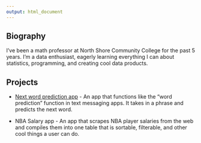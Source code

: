 ```yaml
---
output: html_document
---
```


## Biography

I've been a math professor at North Shore Community College for the past 5 years. 
I'm a data enthusiast, eagerly learning everything I can about statistics, programming, 
and creating cool data products.

## Projects  
* [Next word prediction app](https://action781.shinyapps.io/text_prediction_shiny_app/) - 
An app that functions like the "word prediction" function
in text messaging apps.  It takes in a phrase and predicts the next word.  

* NBA Salary app - An app that scrapes NBA player salaries from the web and compiles them into one 
table that is sortable, filterable, and other cool things a user can do.

